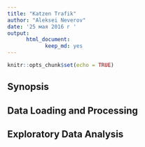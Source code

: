 ---
title: "Katzen Trafik"
author: "Aleksei Neverov"
date: '25 мая 2016 г '
output: 
      html_document:
            keep_md: yes
---

```{r setup, include=FALSE}
knitr::opts_chunk$set(echo = TRUE)

```

## Synopsis


## Data Loading and Processing



## Exploratory Data Analysis